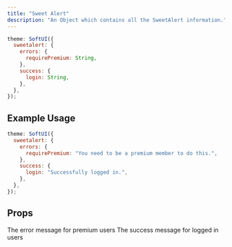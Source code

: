 ```yaml
---
title: "Sweet Alert"
description: "An Object which contains all the SweetAlert information."
---
```


```js
theme: SoftUI({
  sweetalert: {
    errors: {
      requirePremium: String,
    },
    success: {
      login: String,
    },
  },
});
```

## Example Usage

```js
theme: SoftUI({
  sweetalert: {
    errors: {
      requirePremium: "You need to be a premium member to do this.",
    },
    success: {
      login: "Successfully logged in.",
    },
  },
});
```

## Props

<ResponseField name="errors" type="Object" required>
  <Expandable title="properties" defaultOpen>
    <ResponseField name="requirePremium" type="string" required>
      The error message for premium users
    </ResponseField>
  </Expandable>
</ResponseField>

<ResponseField name="success" type="Object" required>
  <Expandable title="properties" defaultOpen>
    <ResponseField name="login" type="string" required>
      The success message for logged in users
    </ResponseField>
  </Expandable>
</ResponseField>
